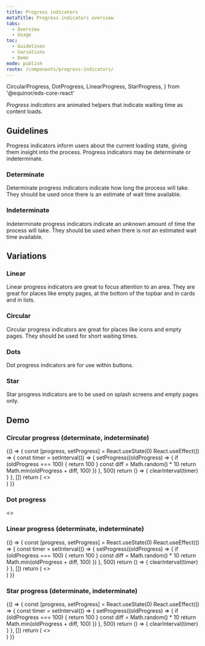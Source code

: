 ```yaml
---
title: Progress indicators
metaTitle: Progress indicators overview
tabs:
  - Overview
  - Usage
toc:
  - Guidelines
  - Variations
  - Demo
mode: publish
route: /components/progress-indicators/
---
```


  CircularProgress,
  DotProgress,
  LinearProgress,
  StarProgress,
} from '@equinor/eds-core-react'

_Progress indicators_ are animated helpers that indicate waiting time as content loads.

<!--One to two sentences as an introduction to the component-->

## Guidelines

<!--List how to use it, sizes, widths, grid interactions, color allowances -->

Progress indicators inform users about the current loading state, giving them insight into the process. Progress indicators may be determinate or indeterminate.

### Determinate

Determinate progress indicators indicate how long the process will take. They should be used once there is an estimate of wait time available.

### Indeterminate

Indeterminate progress indicators indicate an unknown amount of time the process will take. They should be used when there is _not_ an estimated wait time available.

## Variations

<!--One ### heading per frame in Figma, explaining each component in that frame. One 'content' section per variation if needed -->

### Linear

Linear progress indicators are great to focus attention to an area. They are great for places like empty pages, at the bottom of the topbar and in cards and in lists.

<FigmaImage
  url="https://www.figma.com/file/0bGXR2sCwMVSDNyyzu5BXrO5/Desktop-UI?node-id=2529%3A17"
  alt="Figma design of linear progress indicator"
/>

### Circular

Circular progress indicators are great for places like icons and empty pages. They should be used for short waiting times.

<FigmaImage
  url="https://www.figma.com/file/0bGXR2sCwMVSDNyyzu5BXrO5/Desktop-UI?node-id=2529%3A34"
  alt="Figma design of circular progress indicators"
/>

### Dots

Dot progress indicators are for use within buttons.

<FigmaImage
  url="https://www.figma.com/file/0bGXR2sCwMVSDNyyzu5BXrO5/Desktop-UI?node-id=112%3A887"
  alt="Figma design of dotted progress indicators"
/>

### Star

Star progress indicators are to be used on splash screens and empty pages only.

<FigmaImage
  url="https://www.figma.com/file/0bGXR2sCwMVSDNyyzu5BXrO5/Desktop-UI?node-id=2529%3A67"
  alt="Figma design of equinor star progress indicators"
/>

## Demo

### Circular progress (determinate, indeterminate)

<Playground>
  {() => {
    const [progress, setProgress] = React.useState(0)
    React.useEffect(() => {
      const timer = setInterval(() => {
        setProgress((oldProgress) => {
          if (oldProgress === 100) {
            return 100
          }
          const diff = Math.random() * 10
          return Math.min(oldProgress + diff, 100)
        })
      }, 500)
      return () => {
        clearInterval(timer)
      }
    }, [])
    return (
      <>
        <CircularProgress variant="determinate" value={progress} />
        <br />
        <CircularProgress />
      </>
    )
  }}
</Playground>

### Dot progress

<Playground>
  <>
    <div style={{ backgroundColor: '#DCDCDC', padding: '1rem' }}>
      <DotProgress />
    </div>
    <div style={{ padding: '1rem' }}>
      <DotProgress variant="green" />
    </div>
  </>
</Playground>

### Linear progress (determinate, indeterminate)

<Playground>
  {() => {
    const [progress, setProgress] = React.useState(0)
    React.useEffect(() => {
      const timer = setInterval(() => {
        setProgress((oldProgress) => {
          if (oldProgress === 100) {
            return 100
          }
          const diff = Math.random() * 10
          return Math.min(oldProgress + diff, 100)
        })
      }, 500)
      return () => {
        clearInterval(timer)
      }
    }, [])
    return (
      <>
        <LinearProgress variant="determinate" value={progress} />
        <br />
        <LinearProgress />
      </>
    )
  }}
</Playground>

### Star progress (determinate, indeterminate)

<Playground>
  {() => {
    const [progress, setProgress] = React.useState(0)
    React.useEffect(() => {
      const timer = setInterval(() => {
        setProgress((oldProgress) => {
          if (oldProgress === 100) {
            return 100
          }
          const diff = Math.random() * 10
          return Math.min(oldProgress + diff, 100)
        })
      }, 500)
      return () => {
        clearInterval(timer)
      }
    }, [])
    return (
      <>
        <StarProgress variant="determinate" value={progress} />
        <br />
        <StarProgress />
      </>
    )
  }}
</Playground>
